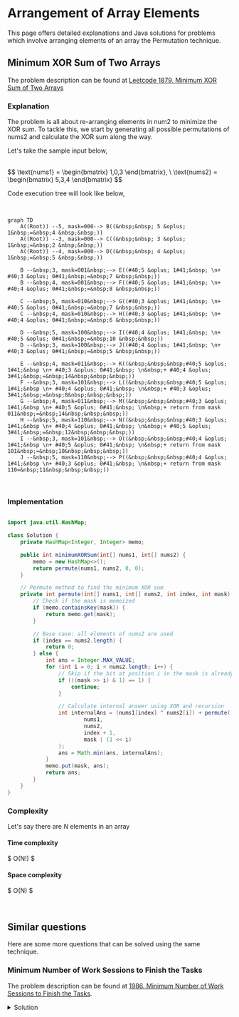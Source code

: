 

# Arrangement of Array Elements

This page offers detailed explanations and Java solutions for problems which involve arranging elements of an array the Permutation technique.


## Minimum XOR Sum of Two Arrays

The problem description can be found at [Leetcode 1879. Minimum XOR Sum of Two Arrays](https://leetcode.com/problems/minimum-xor-sum-of-two-arrays/description/)



### Explanation 

The problem is all about re-arranging elements in num2 to minimize the XOR sum. To tackle this, we start by generating all possible permutations of nums2 and calculate the XOR sum along the way.


Let's take the sample input below,

<br />
$$
\text{nums1} = \begin{bmatrix}
1,0,3
\end{bmatrix}, 
\ \text{nums2} = \begin{bmatrix}
5,3,4
\end{bmatrix}
$$
<br />


Code execution tree will look like below,

<br />
<div style={{textAlign:"center"}}>

```mermaid
graph TD
    A((Root)) --5, mask=000--> B((&nbsp;&nbsp; 5 &oplus; 1&nbsp;=&nbsp;4 &nbsp;&nbsp;))
    A((Root)) --3, mask=000--> C((&nbsp;&nbsp; 3 &oplus; 1&nbsp;=&nbsp;2 &nbsp;&nbsp;))
    A((Root)) --4, mask=000--> D((&nbsp;&nbsp; 4 &oplus; 1&nbsp;=&nbsp;5 &nbsp;&nbsp;))
    
    B --&nbsp;3, mask=001&nbsp;--> E((#40;5 &oplus; 1#41;&nbsp; \n+ #40;3 &oplus; 0#41;&nbsp;=&nbsp;7 &nbsp;&nbsp;))
    B --&nbsp;4, mask=001&nbsp;--> F((#40;5 &oplus; 1#41;&nbsp; \n+ #40;4 &oplus; 0#41;&nbsp;=&nbsp;8 &nbsp;&nbsp;))
    
    C --&nbsp;5, mask=010&nbsp;--> G((#40;3 &oplus; 1#41;&nbsp; \n+ #40;5 &oplus; 0#41;&nbsp;=&nbsp;7 &nbsp;&nbsp;))
    C --&nbsp;4, mask=010&nbsp;--> H((#40;3 &oplus; 1#41;&nbsp; \n+ #40;4 &oplus; 0#41;&nbsp;=&nbsp;6 &nbsp;&nbsp;))
    
    D --&nbsp;5, mask=100&nbsp;--> I((#40;4 &oplus; 1#41;&nbsp; \n+ #40;5 &oplus; 0#41;&nbsp;=&nbsp;10 &nbsp;&nbsp;))
    D --&nbsp;3, mask=100&nbsp;--> J((#40;4 &oplus; 1#41;&nbsp; \n+ #40;3 &oplus; 0#41;&nbsp;=&nbsp;5 &nbsp;&nbsp;))
    
    E --&nbsp;4, mask=011&nbsp;--> K((&nbsp;&nbsp;&nbsp;#40;5 &oplus; 1#41;&nbsp \n+ #40;3 &oplus; 0#41;&nbsp; \n&nbsp;+ #40;4 &oplus; 3#41;&nbsp;=&nbsp;14&nbsp;&nbsp;&nbsp;))
    F --&nbsp;3, mask=101&nbsp;--> L((&nbsp;&nbsp;&nbsp;#40;5 &oplus; 1#41;&nbsp \n+ #40;4 &oplus; 0#41;&nbsp; \n&nbsp;+ #40;3 &oplus; 3#41;&nbsp;=&nbsp;8&nbsp;&nbsp;&nbsp;))
    G --&nbsp;4, mask=011&nbsp;--> M((&nbsp;&nbsp;&nbsp;#40;3 &oplus; 1#41;&nbsp \n+ #40;5 &oplus; 0#41;&nbsp; \n&nbsp;+ return from mask 011&nbsp;=&nbsp;14&nbsp;&nbsp;&nbsp;))
    H --&nbsp;5, mask=110&nbsp;--> N((&nbsp;&nbsp;&nbsp;#40;3 &oplus; 1#41;&nbsp \n+ #40;4 &oplus; 0#41;&nbsp; \n&nbsp;+ #40;5 &oplus; 3#41;&nbsp;=&nbsp;12&nbsp;&nbsp;&nbsp;))
    I --&nbsp;3, mask=101&nbsp;--> O((&nbsp;&nbsp;&nbsp;#40;4 &oplus; 1#41;&nbsp \n+ #40;5 &oplus; 0#41;&nbsp; \n&nbsp;+ return from mask 101&nbsp;=&nbsp;10&nbsp;&nbsp;&nbsp;))
    J --&nbsp;5, mask=110&nbsp;--> P((&nbsp;&nbsp;&nbsp;#40;4 &oplus; 1#41;&nbsp \n+ #40;3 &oplus; 0#41;&nbsp; \n&nbsp;+ return from mask 110=&nbsp;11&nbsp;&nbsp;&nbsp;))
```

</div>

<br />


### Implementation
<Tabs>
  <TabItem value="Java" label="Java" default>

```java

import java.util.HashMap;

class Solution {
    private HashMap<Integer, Integer> memo;

    public int minimumXORSum(int[] nums1, int[] nums2) {
        memo = new HashMap<>();
        return permute(nums1, nums2, 0, 0);
    }

    // Permute method to find the minimum XOR sum
    private int permute(int[] nums1, int[] nums2, int index, int mask) {
        // Check if the mask is memoized
        if (memo.containsKey(mask)) {
            return memo.get(mask);
        }

        // Base case: all elements of nums2 are used
        if (index == nums2.length) {
            return 0;
        } else {
            int ans = Integer.MAX_VALUE;
            for (int i = 0; i < nums2.length; i++) {
                // Skip if the bit at position i in the mask is already set
                if (((mask >> i) & 1) == 1) {
                    continue;
                }

                // Calculate internal answer using XOR and recursion
                int internalAns = (nums1[index] ^ nums2[i]) + permute(
                        nums1,
                        nums2,
                        index + 1,
                        mask | (1 << i)
                );
                ans = Math.min(ans, internalAns);
            }
            memo.put(mask, ans);
            return ans;
        }
    }
}
```
</TabItem>
</Tabs>








### Complexity 

Let's say there are $N$ elements in an array

#### Time complexity 
$
O(N!)
$

#### Space complexity
$
O(N)
$






<br />

## Similar questions

Here are some more questions that can be solved using the same technique.

### Minimum Number of Work Sessions to Finish the Tasks

The problem description can be found at [1986. Minimum Number of Work Sessions to Finish the Tasks](https://leetcode.com/problems/minimum-number-of-work-sessions-to-finish-the-tasks/description/).


<details>
  <summary>Solution</summary>

<Tabs>
  <TabItem value="Java" label="Java" default>

```java
import java.util.HashMap;

class Solution {
    private HashMap<String, Integer> memo;

    public int minSessions(int[] tasks, int sessionTime) {
        memo = new HashMap<>();
        return permute(tasks, 0, sessionTime, 0);
    }

    // Function to calculate the minimum sessions needed
    private int permute(int[] tasks, int currentSession, int sessionTime, 
      int mask) {
        String key = currentSession + " " + mask;

        // If all tasks are completed, return 1 session
        if (mask == (1 << tasks.length) - 1) {
            return 1;
        } else if (memo.containsKey(key)) { 
            // If memoization contains the calculated result, return the value
            return memo.get(key);
        } else {
            int res = Integer.MAX_VALUE;

            // Iterate through each task to find the minimum sessions required
            for (int i = 0; i < tasks.length; i++) {
                if (((mask >> i) & 1) == 1) {
                    continue; // Skip if task is completed
                }

                // If the current session time plus the task 
                // time exceeds the session time limit
                if (currentSession + tasks[i] > sessionTime) {
                    res = Math.min(
                            res,
                            1 + permute(
                              	  tasks,
                                  // Start a new session with the current task
                                  tasks[i], 
                                  sessionTime,
                                  mask | (1 << i)
                            )
                    );
                } else {
                    // Continue the current session with the current task
                    res = Math.min(
                            res,
                            permute(tasks,
                              currentSession + tasks[i],
                              sessionTime,
                              mask | (1 << i)
                            )
                    );
                }
            }

            // Store the calculated result in memoization
            memo.put(key, res);
            return res;
        }
    }
}
```
</TabItem>
</Tabs>
</details>
